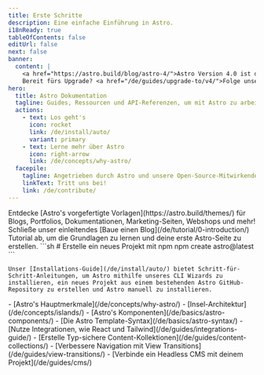 ```yaml
---
title: Erste Schritte
description: Eine einfache Einführung in Astro.
i18nReady: true
tableOfContents: false
editUrl: false
next: false
banner:
  content: |
    <a href="https://astro.build/blog/astro-4/">Astro Version 4.0 ist da!</a>
    Bereit fürs Upgrade? <a href="/de/guides/upgrade-to/v4/">Folge unserer Upgrade-Anleitung</a>.
hero:
  title: Astro Dokumentation
  tagline: Guides, Ressourcen und API-Referenzen, um mit Astro zu arbeiten.
  actions:
    - text: Los geht's
      icon: rocket
      link: /de/install/auto/
      variant: primary
    - text: Lerne mehr über Astro
      icon: right-arrow
      link: /de/concepts/why-astro/
  facepile:
    tagline: Angetrieben durch Astro und unsere Open-Source-Mitwirkenden.
    linkText: Tritt uns bei!
    link: /de/contribute/
---
```



<CardGrid>
  <Card title="Was wirst du mit Astro erschaffen?" icon="laptop">
    Entdecke [Astro's vorgefertigte Vorlagen](https://astro.build/themes/) für Blogs, Portfolios, Dokumentationen, Marketing-Seiten, Webshops und mehr!
  </Card>

  <Card title="Nimm an einer geführten Tour teil" icon="star">
    Schließe unser einleitendes [Baue einen Blog](/de/tutorial/0-introduction/) Tutorial ab, um die Grundlagen zu lernen und deine erste Astro-Seite zu erstellen.
  </Card>

  <SplitCard title="Starte ein neues Projekt" icon="rocket">
    ```sh
    # Erstelle ein neues Projekt mit npm
    npm create astro@latest
    ```
    
    Unser [Installations-Guide](/de/install/auto/) bietet Schritt-für-Schritt-Anleitungen, um Astro mithilfe unseres CLI Wizards zu installieren, ein neues Projekt aus einem bestehenden Astro GitHub-Repository zu erstellen und Astro manuell zu installieren.
  </SplitCard>

  <ListCard title="Lerne" icon="open-book">
    - [Astro's Hauptmerkmale](/de/concepts/why-astro/)
    - [Insel-Architektur](/de/concepts/islands/)
    - [Astro's Komponenten](/de/basics/astro-components/)
    - [Die Astro Template-Syntax](/de/basics/astro-syntax/)
  </ListCard>

  <ListCard title="Erweitere" icon="puzzle">
    - [Nutze Integrationen, wie React und Tailwind](/de/guides/integrations-guide/)
    - [Erstelle Typ-sichere Content-Kollektionen](/de/guides/content-collections/)
    - [Verbessere Navigation mit View Transitions](/de/guides/view-transitions/)
    - [Verbinde ein Headless CMS mit deinem Projekt](/de/guides/cms/)
  </ListCard>
</CardGrid>

<Discord title="Du hast eine Frage oder möchtest dich engagieren?" cta="Tritt unserem Discord bei"/>

